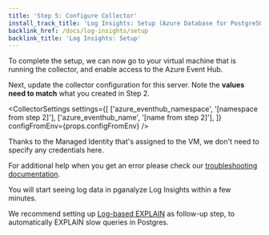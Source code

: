 ```yaml
---
title: 'Step 5: Configure Collector'
install_track_title: 'Log Insights: Setup (Azure Database for PostgreSQL)'
backlink_href: /docs/log-insights/setup
backlink_title: 'Log Insights: Setup'
---
```



To complete the setup, we can now go to your virtual machine that is running the collector, and enable access to the Azure Event Hub.

Next, update the collector configuration for this server. Note the **values need to match** what you created in Step 2.

<CollectorSettings settings={[
  ['azure_eventhub_namespace', '[namespace from step 2]'],
  ['azure_eventhub_name', '[name from step 2]'],
]} configFromEnv={props.configFromEnv} />

Thanks to the Managed Identity that's assigned to the VM, we don't need to specify any credentials here.

<CollectorLogTest provider="Azure Database" configFromEnv={props.configFromEnv} />

For additional help when you get an error please check our
[troubleshooting documentation](https://pganalyze.com/docs/log-insights/setup/azure-database/troubleshooting).

<PublicOnly>
  <p>You will start seeing log data in pganalyze Log Insights within a few minutes.</p>
  <p>
    We recommend setting up <a href="/docs/explain/setup/log_explain/01_create_helper_functions">Log-based EXPLAIN</a>
    as follow-up step, to automatically EXPLAIN slow queries in Postgres.
  </p>
</PublicOnly>
